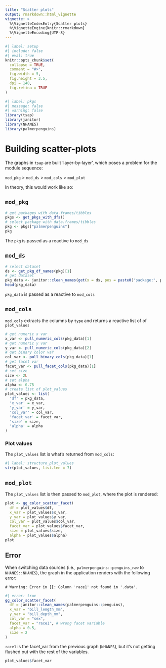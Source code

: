 ```yaml
---
title: "Scatter plots"
output: rmarkdown::html_vignette
vignette: >
  %\VignetteIndexEntry{Scatter plots}
  %\VignetteEngine{knitr::rmarkdown}
  %\VignetteEncoding{UTF-8}
---
```


```r
#| label: setup
#| include: false
#| eval: true
knitr::opts_chunk$set(
  collapse = TRUE,
  comment = "#>",
  fig.width = 5,
  fig.height = 3.5,
  dpi = 140,
  fig.retina = TRUE
)
```

```r
#| label: pkgs
#| message: false
#| warning: false
library(tsap)
library(janitor)
library(NHANES)
library(palmerpenguins)
```

# Building scatter-plots 

The graphs in `tsap` are built 'layer-by-layer', which poses a problem for the module sequence:

`mod_pkg` > `mod_ds` > `mod_cols` > `mod_plot` 

In theory, this would work like so: 

## `mod_pkg`

```r
# get packages with data.frames/tibbles
pkgs <- get_pkgs_with_dfs()
# select package with data.frames/tibbles
pkg <- pkgs["palmerpenguins"]
pkg 
```

The `pkg` is passed as a reactive to `mod_ds`

## `mod_ds`

```r
# select dataset  
ds <- get_pkg_df_names(pkg)[1]
# get dataset
pkg_data <- janitor::clean_names(get(x = ds, pos = paste0("package:", pkg)))
head(pkg_data)
```

`pkg_data` is passed as a reactive to `mod_cols`

## `mod_cols`

`mod_cols` extracts the columns by `type` and returns a reactive list of of `plot_values`

```r
# get numeric x var 
x_var <- pull_numeric_cols(pkg_data)[1]
# get numeric y var 
y_var <- pull_numeric_cols(pkg_data)[2]
# get binary color var 
col_var <- pull_binary_cols(pkg_data)[1]
# get facet var 
facet_var <- pull_facet_cols(pkg_data)[1]
# set size 
size <- 2L
# set alpha 
alpha <- 0.75
# create list of plot_values 
plot_values <- list(
  'df' = pkg_data,
  'x_var' = x_var, 
  'y_var' = y_var, 
  'col_var' = col_var, 
  'facet_var' = facet_var, 
  'size' = size, 
  'alpha' = alpha
)
```

### Plot values 

The `plot_values` list is what's returned from `mod_cols`:

```r
#| label: structure_plot_values
str(plot_values, list.len = 7)
```

## `mod_plot`

The `plot_values` list is then passed to `mod_plot`, where the plot is rendered:

```r
plot <- gg_color_scatter_facet(
  df = plot_values$df, 
  x_var = plot_values$x_var, 
  y_var = plot_values$y_var,
  col_var = plot_values$col_var,
  facet_var = plot_values$facet_var,
  size = plot_values$size,
  alpha = plot_values$alpha)
plot
```

## Error

When switching data sources (i.e., `palmerpenguins::penguins_raw` to `NHANES::NHANES`), the graph in the application renders with the following error: 

`# Warning: Error in [[: Column 'race1' not found in '.data'.`

```r
#| error: true
gg_color_scatter_facet(
  df = janitor::clean_names(palmerpenguins::penguins),
  x_var = "bill_length_mm",
  y_var = "bill_depth_mm",
  col_var = "sex",
  facet_var = "race1", # wrong facet variable
  alpha = 0.5,
  size = 2
)
```

`race1` is the facet_var from the previous graph (`NHANES`), but it's not getting flushed out with the rest of the variables. 

```r
plot_values$facet_var
```




